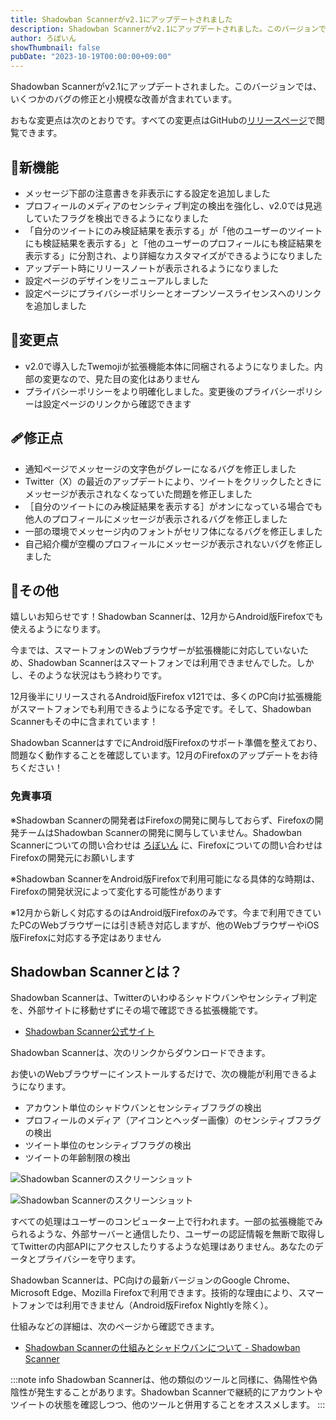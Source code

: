 ```yaml
---
title: Shadowban Scannerがv2.1にアップデートされました
description: Shadowban Scannerがv2.1にアップデートされました。このバージョンでは、いくつかのバグの修正と小規模な改善が含まれています。
author: ろぼいん
showThumbnail: false
pubDate: "2023-10-19T00:00:00+09:00"
---
```



Shadowban Scannerがv2.1にアップデートされました。このバージョンでは、いくつかのバグの修正と小規模な改善が含まれています。

おもな変更点は次のとおりです。すべての変更点はGitHubの[リリースページ](https://github.com/Robot-Inventor/shadowban-scanner/releases/tag/v2.1.0)で閲覧できます。

## 🎉新機能

- メッセージ下部の注意書きを非表示にする設定を追加しました
- プロフィールのメディアのセンシティブ判定の検出を強化し、v2.0では見逃していたフラグを検出できるようになりました
- 「自分のツイートにのみ検証結果を表示する」が「他のユーザーのツイートにも検証結果を表示する」と「他のユーザーのプロフィールにも検証結果を表示する」に分割され、より詳細なカスタマイズができるようになりました
- アップデート時にリリースノートが表示されるようになりました
- 設定ページのデザインをリニューアルしました
- 設定ページにプライバシーポリシーとオープンソースライセンスへのリンクを追加しました

## 🔧変更点

- v2.0で導入したTwemojiが拡張機能本体に同梱されるようになりました。内部の変更なので、見た目の変化はありません
- プライバシーポリシーをより明確化しました。変更後のプライバシーポリシーは設定ページのリンクから確認できます

## 🩹修正点

- 通知ページでメッセージの文字色がグレーになるバグを修正しました
- Twitter（X）の最近のアップデートにより、ツイートをクリックしたときにメッセージが表示されなくなっていた問題を修正しました
- ［自分のツイートにのみ検証結果を表示する］がオンになっている場合でも他人のプロフィールにメッセージが表示されるバグを修正しました
- 一部の環境でメッセージ内のフォントがセリフ体になるバグを修正しました
- 自己紹介欄が空欄のプロフィールにメッセージが表示されないバグを修正しました

## 📝その他

嬉しいお知らせです！Shadowban Scannerは、12月からAndroid版Firefoxでも使えるようになります。

今までは、スマートフォンのWebブラウザーが拡張機能に対応していないため、Shadowban Scannerはスマートフォンでは利用できませんでした。しかし、そのような状況はもう終わりです。

12月後半にリリースされるAndroid版Firefox v121では、多くのPC向け拡張機能がスマートフォンでも利用できるようになる予定です。そして、Shadowban Scannerもその中に含まれています！

Shadowban ScannerはすでにAndroid版Firefoxのサポート準備を整えており、問題なく動作することを確認しています。12月のFirefoxのアップデートをお待ちください！

### 免責事項

※Shadowban Scannerの開発者はFirefoxの開発に関与しておらず、Firefoxの開発チームはShadowban Scannerの開発に関与していません。Shadowban Scannerについての問い合わせは [ろぼいん](https://twitter.com/keita_roboin) に、Firefoxについての問い合わせはFirefoxの開発元にお願いします

※Shadowban ScannerをAndroid版Firefoxで利用可能になる具体的な時期は、Firefoxの開発状況によって変化する可能性があります

※12月から新しく対応するのはAndroid版Firefoxのみです。今まで利用できていたPCのWebブラウザーには引き続き対応しますが、他のWebブラウザーやiOS版Firefoxに対応する予定はありません

## Shadowban Scannerとは？

Shadowban Scannerは、Twitterのいわゆるシャドウバンやセンシティブ判定を、外部サイトに移動せずにその場で確認できる拡張機能です。

<YouTube id="S2mRHz9SEig" />

- [Shadowban Scanner公式サイト](https://robot-inventor.github.io/shadowban-scanner/)

Shadowban Scannerは、次のリンクからダウンロードできます。

<ExtensionBadges/>

お使いのWebブラウザーにインストールするだけで、次の機能が利用できるようになります。

- アカウント単位のシャドウバンとセンシティブフラグの検出
- プロフィールのメディア（アイコンとヘッダー画像）のセンシティブフラグの検出
- ツイート単位のセンシティブフラグの検出
- ツイートの年齢制限の検出

![Shadowban Scannerのスクリーンショット](../../../09/30/shadowban-scanner-v2-release/screenshot2_ja.png)

![Shadowban Scannerのスクリーンショット](../../../09/30/shadowban-scanner-v2-release/screenshot1_ja.png)

すべての処理はユーザーのコンピューター上で行われます。一部の拡張機能でみられるような、外部サーバーと通信したり、ユーザーの認証情報を無断で取得してTwitterの内部APIにアクセスしたりするような処理はありません。あなたのデータとプライバシーを守ります。

Shadowban Scannerは、PC向けの最新バージョンのGoogle Chrome、Microsoft Edge、Mozilla Firefoxで利用できます。技術的な理由により、スマートフォンでは利用できません（Android版Firefox Nightlyを除く）。

仕組みなどの詳細は、次のページから確認できます。

- [Shadowban Scannerの仕組みとシャドウバンについて - Shadowban Scanner](https://github.com/Robot-Inventor/shadowban-scanner/blob/main/doc/ja/about-shadowban.md)

:::note info
Shadowban Scannerは、他の類似のツールと同様に、偽陽性や偽陰性が発生することがあります。Shadowban Scannerで継続的にアカウントやツイートの状態を確認しつつ、他のツールと併用することをオススメします。
:::
